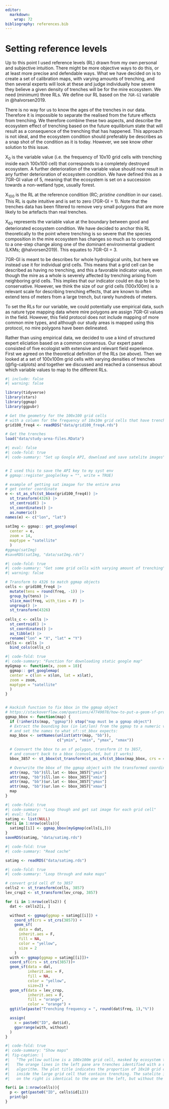 ```yaml
---
editor: 
  markdown: 
    wrap: 72
bibliography: references.bib
---
```


# Setting reference levels {#sec-ref}

Up to this point I used reference levels (RL) drawn from my own personal
and subjective intuition. There might be more objective ways to do this,
or at least more precise and defendable ways. What we have decided on is
to create a set of calibration maps, with varying amounts of trenching,
and then several experts will look at these and judge individually how
severe they believe a given density of trenches will be for the mire
ecosystem. We need (minimum) three RLs. We define our RL based on the
`7GR-GI` variable in @halvorsen2019.

There is no way for us to know the ages of the trenches in our data.
Therefore it is impossible to separate the realised from the future
effects from trenching. We therefore combine these two aspects, and
describe the ecosystem effect of trenching based on the future
equilibrium state that will result as a consequence of the trenching
that has happened. This approach is not ideal, and the ecosystem
condition should preferably be describes as a snap shot of the condition
as it is today. However, we see know other solution to this issue.

X~0~ is the variable value (i.e. the frequency of 10x10 grid cells with
trenching inside each 100x100 cell) that corresponds to a completely
destroyed ecosystem. A further deterioration of the variable value
should now result in any further deterioration of ecosystem condition.
We have defined this as a 7GR-GI value of 5, meaning that the ecosystem
is set on a succession towards a non-wetland type, usually forest.

X~100~ is the RL at the reference condition (RC; *pristine condition* in
our case). This RL is quite intuitive and is set to zero (7GR-GI = 1).
Note that the trenches data has been filtered to remove very small
polygons that are more likely to be artefacts than real trenches.

X~60~ represents the variable value at the boundary between good and
deteriorated ecosystem condition. We have decided to anchor this RL
theoretically to the point where trenching is so severe that the species
composition in the mire ecosystem has changes so much as to correspond
to a one-step change along one of the dominant environmental gradient
(LKMs; @halvorsen2019). This equates to 7GR-GI = 3.

7GR-GI is meant to be describes for whole hydrological units, but here
we instead use it for individual grid cells. This means that a grid cell
can be described as having no trenching, and this a favorable indicator
value, even though the mire as a whole is severely affected by trenching
arising from neighboring grid cells. This implies that our indicator
could en dup to be to conservative. However, we think the size of our
grid cells (100x100m) is a relevant scale for describing trenching
effects, that are known to often extend tens of meters from a large
trench, but rarely hundreds of meters.

To set the RLs for our variable, we could potentially use empirical
data, such as nature type mapping data where mire polygons are assign
7GR-GI values in the field. However, this field protocol does not
include mapping of more common mire types, and although our study areas
is mapped using this protocol, no mire polygons have been delineated.

Rather than using empirical data, we decided to use a kind of structured
expert eliciation based on a common consensus. Our expert panel
consisted of five ecologist with extensive and relevant field
experience. First we agreed on the theoretical definition of the RLs (se
above). Then we looked at a set of 100x100m grid cells with varying
densities of trenches (\@fig-calplots) and together we discussed and
reached a consensus about which variable values to map to the different
RLs.

```r
#| include: false
#| warning: false

library(tidyverse)
library(stars)
library(ggmap)
library(ggpubr)

# Get the geometry for the 100x100 grid cells
# with a column for the frequency of 10x10m grid cells that have trenches
grid100_freq4 <- readRDS("data/grid100_freq4.rds")

# Get the trenches
load("data/study-area-files.RData")
```

```r
#| eval: false
#| code-fold: true
#| code-summary: "Set up Google API, download and save satelite images"


# I used this to save the API key to my syst env
# ggmap::register_google(key = "", write = TRUE)

# example of getting sat imagae for the entire area
# get center coordinate
e <- st_as_sfc(st_bbox(grid100_freq4)) |>
  st_transform(4326) |>
  st_centroid() |>
  st_coordinates() |>
  as.numeric()
names(e) <- c("lon", "lat")
  
satImg <- ggmap:: get_googlemap(
  center = e, 
  zoom = 14,
  maptype = "satellite"
  )
#ggmap(satImg)
#saveRDS(satImg, "data/satImg.rds")

```

```r
#| code-fold: true
#| code-summary: "Get some grid cells with varying amount of trenching"
#| warning: false

# Transform to 4326 to match ggmap objects
cells <- grid100_freq4 |>
  mutate(tens = round(freq, -1)) |>
  group_by(tens) |>
  slice_max(freq, with_ties = F) |>
  ungroup() |>
  st_transform(4326)
  
cells_c <- cells |>
  st_centroid() |>
  st_coordinates() |>
  as_tibble() |>
  rename("lon" = "X", "lat" = "Y") 
cells <- cells |>
  bind_cols(cells_c)
```

```r
#| code-fold: true
#| code-summary: "Function for downloading static google map"
myGgmap <- function(x, zoom = 18){
  ggmap:: get_googlemap(
  center = c(lon = x$lon, lat = x$lat), 
  zoom = zoom,
  maptype = "satellite"
  )
}


# Hackish function to fix bbox in the ggmap object
# https://stackoverflow.com/questions/47749078/how-to-put-a-geom-sf-produced-map-on-top-of-a-ggmap-produced-raster
ggmap_bbox <- function(map) {
  if (!inherits(map, "ggmap")) stop("map must be a ggmap object")
  # Extract the bounding box (in lat/lon) from the ggmap to a numeric vector, 
  # and set the names to what sf::st_bbox expects:
  map_bbox <- setNames(unlist(attr(map, "bb")), 
                       c("ymin", "xmin", "ymax", "xmax"))

  # Coonvert the bbox to an sf polygon, transform it to 3857, 
  # and convert back to a bbox (convoluted, but it works)
  bbox_3857 <- st_bbox(st_transform(st_as_sfc(st_bbox(map_bbox, crs = 4326)), 3857))

  # Overwrite the bbox of the ggmap object with the transformed coordinates 
  attr(map, "bb")$ll.lat <- bbox_3857["ymin"]
  attr(map, "bb")$ll.lon <- bbox_3857["xmin"]
  attr(map, "bb")$ur.lat <- bbox_3857["ymax"]
  attr(map, "bb")$ur.lon <- bbox_3857["xmax"]
  map
}
```

```r
#| code-fold: true
#| code-summary: "Loop though and get sat image for each grid cell"
#| eval: false
satimg <- list(NULL)
for(i in 1:nrow(cells)){
  satimg[[i]] <- ggmap_bbox(myGgmap(cells[i,]))
}
saveRDS(satimg, "data/satimg.rds")
```

```r
#| code-fold: true
#| code-summary: "Read cache"

satimg <- readRDS("data/satimg.rds")
```

```r
#| code-fold: true
#| code-summary: "Loop through and make maps"

# convert grid cell df to 3857
cells2 <- st_transform(cells, 3857)
lev_crop2 <- st_transform(lev_crop, 3857)

for (i in 1:nrow(cells2)) {
  dat <- cells2[i, ]

  without <- ggmap(ggmap = satimg[[i]]) +
    coord_sf(crs = st_crs(3857)) +
    geom_sf(
      data = dat,
      inherit.aes = F,
      fill = NA,
      color = "yellow",
      size = 2
    )
  with <- ggmap(ggmap = satimg[[i]])+
  coord_sf(crs = st_crs(3857))+
  geom_sf(data = dat, 
          inherit.aes = F,
          fill = NA,
          color = "yellow",
          size=2) +
  geom_sf(data = lev_crop,
          inherit.aes = F,
          fill = "orange",
          color = "orange") +
  ggtitle(paste("Trenching frequency = ", round(dat$freq, 1),"%"))

  assign(
    x = paste0("ID", dat$id),
    ggarrange(with, without)
  )
}

```

```r
#| code-fold: true
#| code-summary: "Show maps"
#| fig-caption: |
#|   "The yellow outline is a 100x100m grid cell, masked by ecosystem type.
#|   The orange lines in the left pane are trenches identified with a deep learning
#|   algorithm. The plot title indicates the proportion of 10x10 grid cells
#|   inside the large grid cell that contains trenching. The satelite image
#|   on the right is identical to the one on the left, but without the orange lines."

for(i in 1:nrow(cells)){
  p <- get(paste0("ID", cells$id[i]))
  print(p)
}
```
